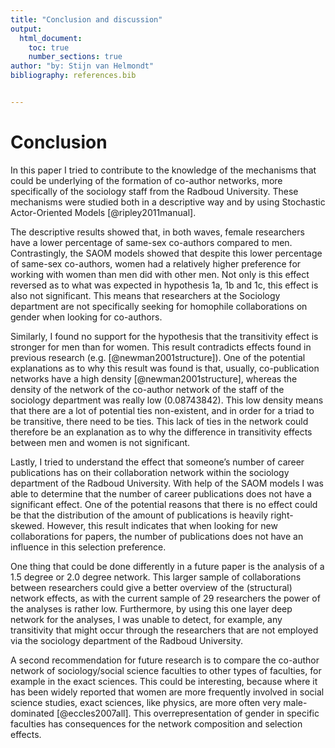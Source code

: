 ```yaml
---
title: "Conclusion and discussion"
output:
  html_document:
    toc: true
    number_sections: true
author: "by: Stijn van Helmondt"
bibliography: references.bib


---
```


# Conclusion

In this paper I tried to contribute to the knowledge of the mechanisms that could be underlying of the formation of co-author networks, more specifically of the sociology staff from the Radboud University. These mechanisms were studied both in a descriptive way and by using Stochastic Actor-Oriented Models [@ripley2011manual]. 

The descriptive results showed that, in both waves, female researchers have a lower percentage of same-sex co-authors compared to men. Contrastingly, the SAOM models showed that despite this lower percentage of same-sex co-authors, women had a relatively higher preference for working with women than men did with other men. Not only is this effect reversed as to what was expected in hypothesis 1a, 1b and 1c, this effect is also not significant. This means that researchers at the Sociology department are not specifically seeking for homophile collaborations on gender when looking for co-authors. 

Similarly, I found no support for the hypothesis that the transitivity effect is stronger for men than for women. This result contradicts effects found in previous research (e.g. [@newman2001structure]). One of the potential explanations as to why this result was found is that, usually, co-publication networks have a high density [@newman2001structure], whereas the density of the network of the co-author network of the staff of the sociology department was really low (0.08743842). This low density means that there are a lot of potential ties non-existent, and in order for a triad to be transitive, there need to be ties. This lack of ties in the network could therefore be an explanation as to why the difference in transitivity effects between men and women is not significant. 

Lastly, I tried to understand the effect that someone's number of career publications has on their collaboration network within the sociology department of the Radboud University. With help of the SAOM models I was able to determine that the number of career publications does not have a significant effect. One of the potential reasons that there is no effect could be that the distribution of the amount of publications is heavily right-skewed. However, this result indicates that when looking for new collaborations for papers, the number of publications does not have an influence in this selection preference. 

One thing that could be done differently in a future paper is the analysis of a 1.5 degree or 2.0 degree network. This larger sample of collaborations between researchers could give a better overview of the (structural) network effects, as with the current sample of 29 researchers the power of the analyses is rather low. Furthermore, by using this one layer deep network for the analyses, I was unable to detect, for example, any transitivity that might occur through the researchers that are not employed via the sociology department of the Radboud University. 

A second recommendation for future research is to compare the co-author network of sociology/social science faculties to other types of faculties, for example in the exact sciences. This could be interesting, because where it has been widely reported that women are more frequently involved in social science studies, exact sciences, like physics, are more often very male-dominated [@eccles2007all]. This overrepresentation of gender in specific faculties has consequences for the network composition and selection effects.

